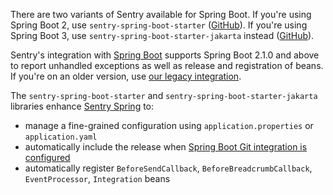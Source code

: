 <Note>

There are two variants of Sentry available for Spring Boot. If you're using Spring Boot 2, use `sentry-spring-boot-starter` ([GitHub](https://github.com/getsentry/sentry-java/tree/master/sentry-spring-boot-starter)). If you're using Spring Boot 3, use `sentry-spring-boot-starter-jakarta` instead ([GitHub](https://github.com/getsentry/sentry-java/tree/master/sentry-spring-boot-starter-jakarta)).

Sentry's integration with [Spring Boot](https://spring.io/projects/spring-boot) supports Spring Boot 2.1.0 and above to report unhandled exceptions as well as release and registration of beans. If you're on an older version, use [our legacy integration](/platforms/java/legacy/spring/).

The `sentry-spring-boot-starter` and `sentry-spring-boot-starter-jakarta` libraries enhance [Sentry Spring](/platforms/java/guides/spring/) to:

- manage a fine-grained configuration using `application.properties` or `application.yaml`
- automatically include the release when [Spring Boot Git integration is configured](https://docs.spring.io/spring-boot/docs/current/reference/html/howto.html#howto-git-info)
- automatically register `BeforeSendCallback`, `BeforeBreadcrumbCallback`, `EventProcessor`, `Integration` beans

</Note>
